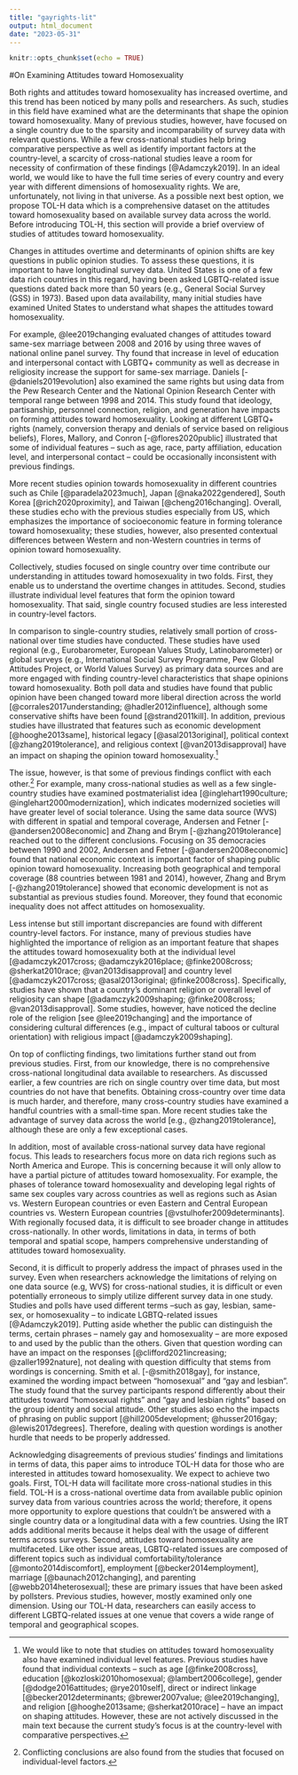 ```yaml
---
title: "gayrights-lit"
output: html_document
date: "2023-05-31"
---
```


```r
knitr::opts_chunk$set(echo = TRUE)
```

#On Examining Attitudes toward Homosexuality 

Both rights and attitudes toward homosexuality has increased overtime, and this trend has been noticed by many polls and researchers. As such, studies in this field have examined what are the determinants that shape the opinion toward homosexuality. Many of previous studies, however, have focused on a single country due to the sparsity and incomparability of survey data with relevant questions. While a few cross-national studies help bring comparative perspective as well as identify important factors at the country-level, a scarcity of cross-national studies leave a room for necessity of confirmation of these findings [@Adamczyk2019]. In an ideal world, we would like to have the full time series of every country and every year with different dimensions of homosexuality rights. We are, unfortunately, not living in that universe. As a possible next best option, we propose TOL-H data which is a comprehensive dataset on the attitudes toward homosexuality based on available survey data across the world. Before introducing TOL-H, this section will provide a brief overview of studies of attitudes toward homosexuality.

Changes in attitudes overtime and determinants of opinion shifts are key questions in public opinion studies. To assess these questions, it is important to have longitudinal survey data. United States is one of a few data rich countries in this regard, having been asked LGBTQ-related issue questions dated back more than 50 years (e.g., General Social Survey (GSS) in 1973). Based upon data availability, many initial studies have examined United States to understand what shapes the attitudes toward homosexuality. 

For example, @lee2019changing evaluated changes of attitudes toward same-sex marriage between 2008 and 2016 by using three waves of national online panel survey. Thy found that increase in level of education and interpersonal contact with LGBTQ+ community as well as decrease in religiosity increase the support for same-sex marriage. Daniels [-@daniels2019evolution] also examined the same rights but using data from the Pew Research Center and the National Opinion Research Center with temporal range between 1998 and 2014. This study found that ideology, partisanship, personnel connection, religion, and generation have impacts on forming attitudes toward homosexuality. Looking at different LGBTQ+ rights (namely, conversion therapy and denials of service based on religious beliefs), Flores, Mallory, and Conron [-@flores2020public] illustrated that some of individual features – such as age, race, party affiliation, education level, and interpersonal contact – could be occasionally inconsistent with previous findings. 

More recent studies opinion towards homosexuality in different countries such as Chile [@paradela2023much], Japan [@naka2022gendered], South Korea [@rich2020proximity], and Taiwan [@cheng2016changing]. Overall, these studies echo with the previous studies especially from US, which emphasizes the importance of socioeconomic feature in forming tolerance toward homosexuality; these studies, however, also presented contextual differences between Western and non-Western countries in terms of opinion toward homosexuality. 

Collectively, studies focused on single country over time contribute our understanding in attitudes toward homosexuality in two folds. First, they enable us to understand the overtime changes in attitudes. Second, studies illustrate individual level features that form the opinion toward homosexuality. That said, single country focused studies are less interested in country-level factors.

In comparison to single-country studies, relatively small portion of cross-national over time studies have conducted. These studies have used regional (e.g., Eurobarometer, European Values Study, Latinobarometer) or global surveys (e.g., International Social Survey Programme, Pew Global Attitudes Project, or World Values Survey) as primary data sources and are more engaged with finding country-level characteristics that shape opinions toward homosexuality. Both poll data and studies have found that public opinion have been changed toward more liberal direction across the world [@corrales2017understanding; @hadler2012influence], although some conservative shifts have been found [@strand2011kill]. In addition, previous studies have illustrated that features such as economic development [@hooghe2013same], historical legacy [@asal2013original], political context [@zhang2019tolerance], and religious context [@van2013disapproval] have an impact on shaping the opinion toward homosexuality.^[We would like to note that studies on attitudes toward homosexuality also have examined individual level features. Previous studies have found that individual contexts – such as age [@finke2008cross], education [@kozloski2010homosexual; @lambert2006college], gender [@dodge2016attitudes; @rye2010self], direct or indirect linkage [@becker2012determinants; @brewer2007value; @lee2019changing], and religion [@hooghe2013same; @sherkat2010race] – have an impact on shaping attitudes. However, these are not actively discussed in the main text because the current study’s focus is at the country-level with comparative perspectives.] 

The issue, however, is that some of previous findings conflict with each other.^[Conflicting conclusions are also found from the studies that focused on individual-level factors.]  For example, many cross-national studies as well as a few single-country studies have examined postmaterialist idea [@inglehart1990culture; @inglehart2000modernization], which indicates modernized societies will have greater level of social tolerance. Using the same data source (WVS) with different in spatial and temporal coverage, Andersen and Fetner [-@andersen2008economic] and Zhang and Brym [-@zhang2019tolerance] reached out to the different conclusions. Focusing on 35 democracies between 1990 and 2002, Andersen and Fetner [-@andersen2008economic] found that national economic context is important factor of shaping public opinion toward homosexuality. Increasing both geographical and temporal coverage (88 countries between 1981 and 2014), however, Zhang and Brym [-@zhang2019tolerance] showed that economic development is not as substantial as previous studies found. Moreover, they found that economic inequality does not affect attitudes on homosexuality.

Less intense but still important discrepancies are found with different country-level factors. For instance, many of previous studies have highlighted the importance of religion as an important feature that shapes the attitudes toward homosexuality both at the individual level [@adamczyk2017cross; @adamczyk2016place; @finke2008cross; @sherkat2010race; @van2013disapproval] and country level [@adamczyk2017cross; @asal2013original; @finke2008cross]. Specifically, studies have shown that a country’s dominant religion or overall level of religiosity can shape [@adamczyk2009shaping; @finke2008cross; @van2013disapproval]. Some studies, however, have noticed the decline role of the religion [see @lee2019changing] and the importance of considering cultural differences (e.g., impact of cultural taboos or cultural orientation) with religious impact [@adamczyk2009shaping].

On top of conflicting findings, two limitations further stand out from previous studies. First, from our knowledge, there is no comprehensive cross-national longitudinal data available to researchers. As discussed earlier, a few countries are rich on single country over time data, but most countries do not have that benefits. Obtaining cross-country over time data is much harder, and therefore, many cross-country studies have examined a handful countries with a small-time span. More recent studies take the advantage of survey data across the world [e.g., @zhang2019tolerance], although these are only a few exceptional cases. 

In addition, most of available cross-national survey data have regional focus. This leads to researchers focus more on data rich regions such as North America and Europe. This is concerning because it will only allow to have a partial picture of attitudes toward homosexuality. For example, the phases of tolerance toward homosexuality and developing legal rights of same sex couples vary across countries as well as regions such as Asian vs. Western European countries or even Eastern and Central European countries vs. Western European countries [@vstulhofer2009determinants]. With regionally focused data, it is difficult to see broader change in attitudes cross-nationally. In other words, limitations in data, in terms of both temporal and spatial scope, hampers comprehensive understanding of attitudes toward homosexuality. 

Second, it is difficult to properly address the impact of phrases used in the survey. Even when researchers acknowledge the limitations of relying on one data source (e.g, WVS) for cross-national studies, it is difficult or even potentially erroneous to simply utilize different survey data in one study. Studies and polls have used different terms –such as gay, lesbian, same-sex, or homosexuality – to indicate LGBTQ-related issues [@Adamczyk2019]. Putting aside whether the public can distinguish the terms, certain phrases – namely gay and homosexuality – are more exposed to and used by the public than the others. Given that question wording can have an impact on the responses [@clifford2021increasing; @zaller1992nature], not dealing with question difficulty that stems from wordings is concerning. Smith et al. [-@smith2018gay], for instance, examined the wording impact between “homosexual” and “gay and lesbian”. The study found that the survey participants respond differently about their attitudes toward “homosexual rights” and “gay and lesbian rights” based on the group identity and social attitude. Other studies also echo the impacts of phrasing on public support [@hill2005development; @husser2016gay; @lewis2017degrees]. Therefore, dealing with question wordings is another hurdle that needs to be properly addressed.

Acknowledging disagreements of previous studies’ findings and limitations in terms of data, this paper aims to introduce TOL-H data for those who are interested in attitudes toward homosexuality. We expect to achieve two goals. First, TOL-H data will facilitate more cross-national studies in this field. TOL-H is a cross-national overtime data from available public opinion survey data from various countries across the world; therefore, it opens more opportunity to explore questions that couldn’t be answered with a single country data or a longitudinal data with a few countries. Using the IRT adds additional merits because it helps deal with the usage of different terms across surveys. Second, attitudes toward homosexuality are multifaceted. Like other issue areas, LGBTQ-related issues are composed of different topics such as individual comfortability/tolerance [@monto2014discomfort], employment [@becker2014employment], marriage [@baunach2012changing], and parenting [@webb2014heterosexual]; these are primary issues that have been asked by pollsters. Previous studies, however, mostly examined only one dimension. Using our TOL-H data, researchers can easily access to different LGBTQ-related issues at one venue that covers a wide range of temporal and geographical scopes.

